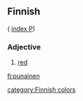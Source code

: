==Finnish==
( [[Wiktionary:Finnish_index_p|index P]])

===Adjective===

# [[red]]

[[fi:punainen]]

[[category:Finnish colors]]
